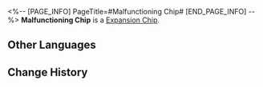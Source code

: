 <%-- [PAGE_INFO]
PageTitle=#Malfunctioning Chip#
[END_PAGE_INFO] --%>
{{Item Infobox
|id          = 250201
|image       = Item Malfunctioning Chip.png{{subst:void|<!--$UPLOAD:<<SpriteOutput/Quest/AetherDivide/AssembleSkill/Figures/IconAetherDivideAssembleSkill04.png>-<Item Malfunctioning Chip.png>-<Item Icons>>-->}}
|type        = Expansion Chip
|invCategory = 
|rarity      = 3
|effect      = 
|description = Attacking a debuffed enemy deals Additional DMG to them.
}}
{{Description|A game item in Aetherium Wars. Aether Spirits will gain a special enhanced ability after equipping it.}}
'''Malfunctioning Chip''' is a [[Expansion Chip]].

==Other Languages==
{{Other Languages
|en   = Malfunctioning Chip
|zhs  = 故障破损芯片
|zht  = 故障破損晶片
|ja   = チップ「破損拡大」
|ko   = 고장 파손 칩
|es   = Chip averiado
|fr   = Puce de dysfonctionnement
|ru   = Неисправный чип
|th   = ชิปขัดข้อง
|vi   = Chip Giải Quyết Sự Cố
|de   = Nicht funktionierender Chip
|id   = Malfunctioning Chip
|pt   = Chip Defeituoso
}}

==Change History==
{{Change History|1.4}}